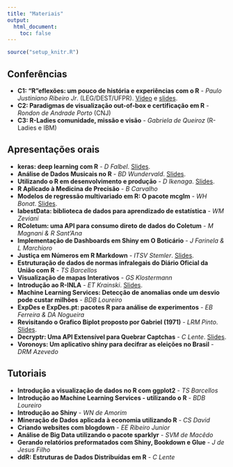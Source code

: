 ```yaml
---
title: "Materiais"
output:
  html_document:
    toc: false
---
```


```r
source("setup_knitr.R")
```

## Conferências

- **C1: "R"eflexões: um pouco de história e experiências com o R** - *Paulo
Justiniano Ribeiro Jr*. (LEG/DEST/UFPR).
[Vídeo](https://youtu.be/fnGvDEkjZy0) e
[slides](http://www.leg.ufpr.br/~paulojus/RDay2018).
- **C2: Paradigmas de visualização out-of-box e certificação em R** - *Rondon
de Andrade Porto* (CNJ)
- **C3: R-Ladies comunidade, missão e visão** - *Gabriela de Queiroz*
(R-Ladies e IBM)

## Apresentações orais

- **keras: deep learning com R** - *D Falbel*. [Slides](http://rday-keras.curso-r.com).
- **Análise de Dados Musicais no R** - *BD Wundervald*. [Slides](materiais/BD_Wundervald.pdf).
- **Utilizando o R em desenvolvimento e produção** - *D Ikenaga*. [Slides](materiais/ikenaga/presentation.html).
- **R Aplicado à Medicina de Precisão** - *B Carvalho*
- **Modelos de regressão multivariado em R: O pacote mcglm** - *WH
  Bonat*. [Slides](materiais/WH_Bonat.pdf).
- **labestData: biblioteca de dados para aprendizado de estatística** - *WM
Zeviani*
- **RColetum: uma API para consumo direto de dados do Coletum** - *M Magnani
& R Sant'Ana*
- **Implementação de Dashboards em Shiny em O Boticário** - *J Farinela & L
Marchioro*
- **Justiça em Números em R Markdown** - *ITSV Stemler*.
  [Slides](materiais/ITSV_Stemler.pdf).
- **Estruturação de dados de normas infralegais do Diário Oficial da União
com R** - *TS Barcellos*
- **Visualização de mapas Interativos** - *GS Klostermann*
- **Introdução ao R-INLA** - *ET Krainski*. [Slides](materiais/rinlaintro.pdf).
- **Machine Learning Services: Detecção de anomalias onde um desvio pode
custar milhões** - *BDB Loureiro*
- **ExpDes e ExpDes.pt: pacotes R para análise de experimentos** - *EB
Ferreira & DA Nogueira*
- **Revisitando o Grafico Biplot proposto por Gabriel (1971)** - *LRM
  Pinto*. [Slides](materiais/LRM_Pinto.pdf).
- **Decryptr: Uma API Extensível para Quebrar Captchas** - *C Lente*.
  [Slides](materiais/caiolente_decryptr.pdf).
- **Voronoys: Um aplicativo shiny para decifrar as eleições no Brasil** -
*DRM Azevedo*

## Tutoriais

- **Introdução a visualização de dados no R com ggplot2** - *TS Barcellos*
- **Introdução ao Machine Learning Services - utilizando o R** - *BDB
  Loureiro*
- **Introdução ao Shiny** - *WN de Amorim*
- **Mineração de Dados aplicada à economia utilizando R** - *CS David*
- **Criando websites com blogdown** - *EE Ribeiro Junior*
- **Análise de Big Data utilizando o pacote sparklyr** - *SVM de Macêdo*
- **Gerando relatórios preformatados com Shiny, Bookdown e Glue** - *J de
Jesus Filho*
- **ddR: Estruturas de Dados Distribuídas em R** - *C Lente*
